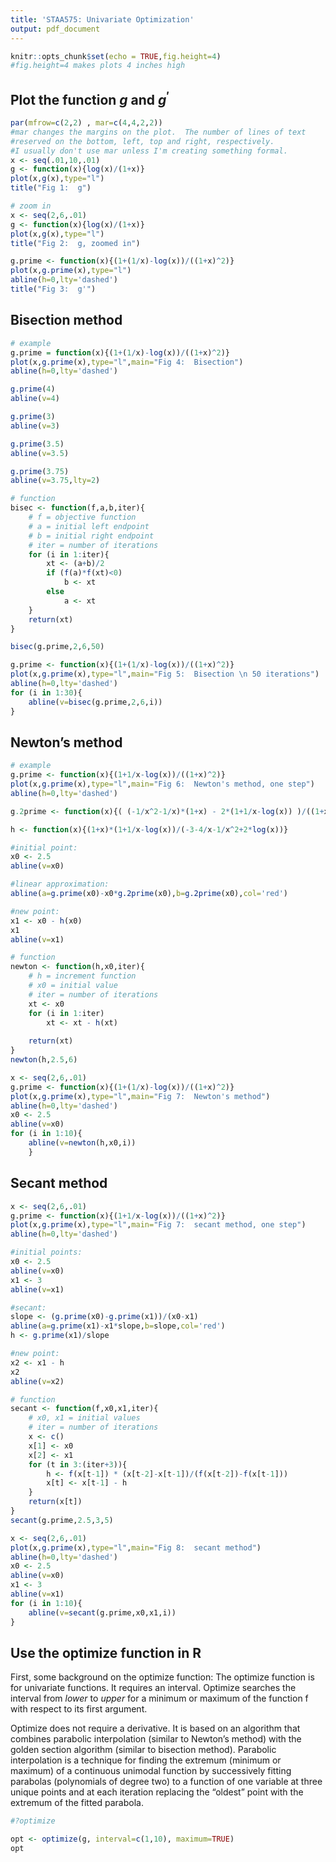 ---
title: 'STAA575: Univariate Optimization'
output: pdf_document
---

```{r setup, include=FALSE}
knitr::opts_chunk$set(echo = TRUE,fig.height=4)
#fig.height=4 makes plots 4 inches high 
```
## Plot the function $g$ and $g^\prime$
```{r}
par(mfrow=c(2,2) , mar=c(4,4,2,2))
#mar changes the margins on the plot.  The number of lines of text
#reserved on the bottom, left, top and right, respectively. 
#I usually don't use mar unless I'm creating something formal.
x <- seq(.01,10,.01)
g <- function(x){log(x)/(1+x)}
plot(x,g(x),type="l")
title("Fig 1:  g")

# zoom in
x <- seq(2,6,.01)
g <- function(x){log(x)/(1+x)}
plot(x,g(x),type="l")
title("Fig 2:  g, zoomed in")

g.prime <- function(x){(1+(1/x)-log(x))/((1+x)^2)}
plot(x,g.prime(x),type="l")
abline(h=0,lty='dashed')
title("Fig 3:  g'")
```

## Bisection method
```{r}
# example
g.prime = function(x){(1+(1/x)-log(x))/((1+x)^2)}
plot(x,g.prime(x),type="l",main="Fig 4:  Bisection")
abline(h=0,lty='dashed')

g.prime(4)
abline(v=4)

g.prime(3)
abline(v=3)

g.prime(3.5)
abline(v=3.5)

g.prime(3.75)
abline(v=3.75,lty=2)

# function
bisec <- function(f,a,b,iter){
	# f = objective function
	# a = initial left endpoint
	# b = initial right endpoint
	# iter = number of iterations
	for (i in 1:iter){
		xt <- (a+b)/2
		if (f(a)*f(xt)<0)
			b <- xt
		else
			a <- xt
	}
	return(xt)
}

bisec(g.prime,2,6,50)

g.prime <- function(x){(1+(1/x)-log(x))/((1+x)^2)}
plot(x,g.prime(x),type="l",main="Fig 5:  Bisection \n 50 iterations")
abline(h=0,lty='dashed')
for (i in 1:30){
	abline(v=bisec(g.prime,2,6,i))
}
```

## Newton's method
```{r}
# example
g.prime <- function(x){(1+1/x-log(x))/((1+x)^2)}
plot(x,g.prime(x),type="l",main="Fig 6:  Newton's method, one step")
abline(h=0,lty='dashed')

g.2prime <- function(x){( (-1/x^2-1/x)*(1+x) - 2*(1+1/x-log(x)) )/((1+x)^3)}

h <- function(x){(1+x)*(1+1/x-log(x))/(-3-4/x-1/x^2+2*log(x))}

#initial point:
x0 <- 2.5
abline(v=x0)

#linear approximation:
abline(a=g.prime(x0)-x0*g.2prime(x0),b=g.2prime(x0),col='red')

#new point:
x1 <- x0 - h(x0)
x1
abline(v=x1)

# function
newton <- function(h,x0,iter){
	# h = increment function
	# x0 = initial value
	# iter = number of iterations
	xt <- x0
	for (i in 1:iter)
		xt <- xt - h(xt)
		
	return(xt)
}
newton(h,2.5,6)

x <- seq(2,6,.01)
g.prime <- function(x){(1+(1/x)-log(x))/((1+x)^2)}
plot(x,g.prime(x),type="l",main="Fig 7:  Newton's method")
abline(h=0,lty='dashed')
x0 <- 2.5
abline(v=x0)
for (i in 1:10){
	abline(v=newton(h,x0,i))
	}
```

## Secant method
```{r}
x <- seq(2,6,.01)
g.prime <- function(x){(1+1/x-log(x))/((1+x)^2)}
plot(x,g.prime(x),type="l",main="Fig 7:  secant method, one step")
abline(h=0,lty='dashed')

#initial points:
x0 <- 2.5
abline(v=x0)
x1 <- 3
abline(v=x1)

#secant:
slope <- (g.prime(x0)-g.prime(x1))/(x0-x1)
abline(a=g.prime(x1)-x1*slope,b=slope,col='red')
h <- g.prime(x1)/slope

#new point:
x2 <- x1 - h
x2
abline(v=x2)

# function
secant <- function(f,x0,x1,iter){
	# x0, x1 = initial values
	# iter = number of iterations
	x <- c()
	x[1] <- x0
	x[2] <- x1
	for (t in 3:(iter+3)){
		h <- f(x[t-1]) * (x[t-2]-x[t-1])/(f(x[t-2])-f(x[t-1]))
		x[t] <- x[t-1] - h
	}
	return(x[t])
}
secant(g.prime,2.5,3,5)

x <- seq(2,6,.01)
plot(x,g.prime(x),type="l",main="Fig 8:  secant method")
abline(h=0,lty='dashed')
x0 <- 2.5
abline(v=x0)
x1 <- 3
abline(v=x1)
for (i in 1:10){
	abline(v=secant(g.prime,x0,x1,i))
}
```

## Use the optimize function in R
First, some background on the optimize function: 
The optimize function is for univariate functions.  It requires an interval.
Optimize searches the interval from *lower* to *upper* for a minimum or maximum of the function f with respect to its first argument.  

Optimize does not require a derivative.  It is based on an algorithm that combines parabolic interpolation
(similar to Newton's method) with the golden section algorithm (similar to bisection method).  Parabolic interpolation 
is a technique for finding the extremum (minimum or maximum) of a continuous unimodal function by successively fitting parabolas (polynomials of degree two) to a function of one variable at three unique points and at each iteration replacing the "oldest" point with the extremum of the fitted parabola. 

```{r}
#?optimize

opt <- optimize(g, interval=c(1,10), maximum=TRUE)
opt

```

